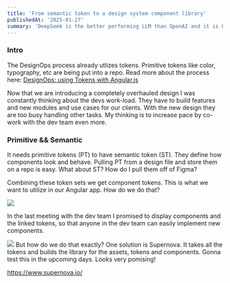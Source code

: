 ```yaml
---
title: 'From semantic token to a design system component library'
publishedAt: '2025-01-27'
summary: 'DeepSeek is the better performing LLM than OpenAI and it is Open Source'
---
```


### Intro
The DesignOps process already utlizes tokens. Primitive tokens like color, typography, etc are being put into a repo. Read more about the process here: [DesignOps: using Tokens with Angular.js](https://sebastiananders.substack.com/p/designops-using-tokens-with-angularjs)

Now that we are introducing a completely overhauled design I was constantly thinking about the devs work-load. They have to build features and new modules and use cases for our clients. With the new design they are too busy handling other tasks. My thinking is to increase pace by co-work with the dev team even more. 

### Primitive && Semantic
It needs primitive tokens (PT) to have semantic token (ST). They define how components look and behave. Pulling PT from a design file and store them on a repo is easy. What about ST? How do I pull them off of Figma?

Combining these token sets we get component tokens. This is what we want to utilize in our Angular app. How do we do that?

![](https://i.imgur.com/BIq4Kj6.png)

In the last meeting with the dev team I promised to display components and the linked tokens, so that anyone in the dev team can easily implement new components.

![](https://i.imgur.com/Ovf8xOh.png)
But how do we do that exactly? One solution is Supernova. It takes all the tokens and builds the library for the assets, tokens and components. Gonna test this in the upcoming days. Looks very pomising!

https://www.supernova.io/
